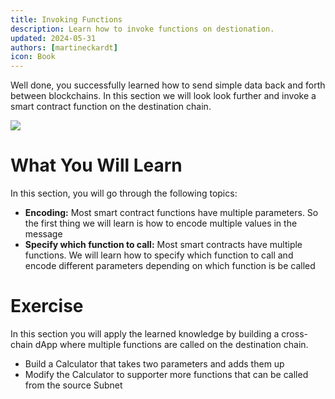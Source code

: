 ```yaml
---
title: Invoking Functions
description: Learn how to invoke functions on destionation.
updated: 2024-05-31
authors: [martineckardt]
icon: Book
---
```


Well done, you successfully learned how to send simple data back and forth between blockchains. In this section we will look look further and invoke a smart contract function on the destination chain. 

![](/common-images/teleporter/invoking-functions.png)

# What You Will Learn

In this section, you will go through the following topics:

- **Encoding:** Most smart contract functions have multiple parameters. So the first thing we will learn is how to encode multiple values in the message
- **Specify which function to call:** Most smart contracts have multiple functions. We will learn how to specify which function to call and encode different parameters depending on which function is be called

# Exercise

In this section you will apply the learned knowledge by building a cross-chain dApp where multiple functions are called on the destination chain.

- Build a Calculator that takes two parameters and adds them up
- Modify the Calculator to supporter more functions that can be called from the source Subnet
